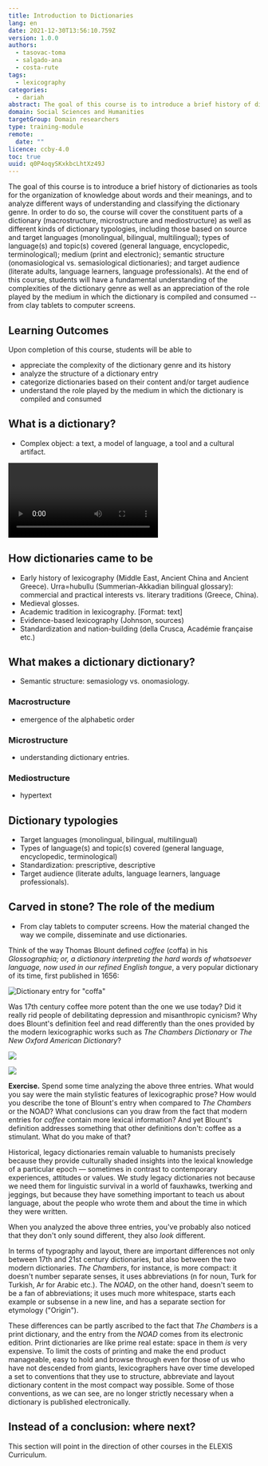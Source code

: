 ```yaml
---
title: Introduction to Dictionaries
lang: en
date: 2021-12-30T13:56:10.759Z
version: 1.0.0
authors:
  - tasovac-toma
  - salgado-ana
  - costa-rute
tags:
  - lexicography
categories:
  - dariah
abstract: The goal of this course is to introduce a brief history of dictionaries as tools for the organization of knowledge about words and their meanings, and to analyze different ways of understanding and classifying the dictionary genre.
domain: Social Sciences and Humanities
targetGroup: Domain researchers
type: training-module
remote:
  date: ""
licence: ccby-4.0
toc: true
uuid: q0P4oqySKxkbcLhtXz49J
---
```


The goal of this course is to introduce a brief history of dictionaries as tools for the organization of knowledge about words and their meanings, and to analyze different ways of understanding and classifying the dictionary genre. In order to do so, the course will cover the constituent parts of a dictionary (macrostructure, microstructure and mediostructure) as well as different kinds of dictionary typologies, including those based on source and target languages (monolingual, bilingual, multilingual); types of language(s) and topic(s) covered (general language, encyclopedic, terminological); medium (print and electronic); semantic structure (onomasiological vs. semasiological dictionaries); and target audience (literate adults, language learners, language professionals). At the end of this course, students will have a fundamental understanding of the complexities of the dictionary genre as well as an appreciation of the role played by the medium in which the dictionary is compiled and consumed -- from clay tablets to computer screens.

## Learning Outcomes

Upon completion of this course, students will be able to

- appreciate the complexity of the dictionary genre and its history
- analyze the structure of a dictionary entry
- categorize dictionaries based on their content and/or target audience
- understand the role played by the medium in which the dictionary is compiled and consumed

## What is a dictionary?

- Complex object: a text, a model of language, a tool and a cultural artifact.

<Video
  provider="youtube"
  id="ynhe5tsTMNs"
  caption="Why are dictionaries so complex? "
/>

## How dictionaries came to be

- Early history of lexicography (Middle East, Ancient China and Ancient Greece). Urra=hubullu (Summerian-Akkadian bilingual glossary): commercial and practical interests vs. literary traditions (Greece, China).
- Medieval glosses.
- Academic tradition in lexicography. \[Format: text]
- Evidence-based lexicography (Johnson, sources)
- Standardization and nation-building (della Crusca, Académie française etc.)

## What makes a dictionary dictionary?

- Semantic structure: semasiology vs. onomasiology.

### Macrostructure

- emergence of the alphabetic order

### Microstructure

- understanding dictionary entries.

### Mediostructure

- hypertext

## Dictionary typologies

- Target languages (monolingual, bilingual, multilingual)
- Types of language(s) and topic(s) covered (general language, encyclopedic, terminological)
- Standardization: prescriptive, descriptive
- Target audience (literate adults, language learners, language professionals).

## Carved in stone? The role of the medium

- From clay tablets to computer screens. How the material changed the way we compile, disseminate and use dictionaries.

Think of the way Thomas Blount defined _coffee_ (coffa) in his _Glossographia; or, a dictionary interpreting the hard words of whatsoever language, now used in our refined English tongue_, a very popular dictionary of its time, first published in 1656:

![Dictionary entry for "coffa"](images/coffa.png)

Was 17th century coffee more potent than the one we use today? Did it really rid people of debilitating depression and misanthropic cynicism? Why does Blount's definition feel and read differently than the ones provided by the modern lexicographic works such as _The Chambers Dictionary_ or _The New Oxford American Dictionary_?

![](images/coffee-chambers.jpg)

![](images/coffee-noad.png)

**Exercise.** Spend some time analyzing the above three entries. What would you say were the main stylistic features of lexicographic prose? How would you describe the tone of Blount's entry when compared to _The Chambers_ or the NOAD? What conclusions can you draw from the fact that modern entries for _coffee_ contain more lexical information? And yet Blount's definition addresses something that other definitions don't: coffee as a stimulant. What do you make of that?

Historical, legacy dictionaries remain valuable to humanists precisely because they provide culturally shaded insights into the lexical knowledge of a particular epoch — sometimes in contrast to contemporary experiences, attitudes or values. We study legacy dictionaries not because we need them for linguistic survival in a world of fauxhawks, twerking and jeggings, but because they have something important to teach us about language, about the people who wrote them and about the time in which they were written.

When you analyzed the above three entries, you've probably also noticed that they don't only sound different, they also _look_ different.

In terms of typography and layout, there are important differences not only between 17th and 21st century dictionaries, but also between the two modern dictionaries. _The Chambers_, for instance, is more compact: it doesn't number separate senses, it uses abbreviations (n for noun, Turk for Turkish, Ar for Arabic etc.). The _NOAD_, on the other hand, doesn't seem to be a fan of abbreviations; it uses much more whitespace, starts each example or subsense in a new line, and has a separate section for etymology ("Origin").

These differences can be partly ascribed to the fact that _The Chambers_ is a print dictionary, and the entry from the _NOAD_ comes from its electronic edition. Print dictionaries are like prime real estate: space in them _is_ very expensive. To limit the costs of printing and make the end product manageable, easy to hold and browse through even for those of us who have not descended from giants, lexicographers have over time developed a set to conventions that they use to structure, abbreviate and layout dictionary content in the most compact way possible. Some of those conventions, as we can see, are no longer strictly necessary when a dictionary is published electronically.

## Instead of a conclusion: where next?

This section will point in the direction of other courses in the ELEXIS Curriculum.
